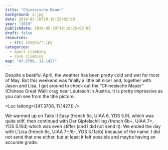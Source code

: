 ```yaml
---
title: "Chinesische Mauer"
background: 2.jpg
date: 2019-05-18T19:16:25+02:00
year: "2019"
publishdate: 2019-05-30T19:16:25+02:00
draft: false
resources:
  - src: images/*.jpg
categories:
  - sport climbing
  - rock climbing
map: "47.3706, 11.1427"
---
```


Despite a beatiful April, the weather has been pretty cold and wet for most of
May. But this weekend was finally a little bit nicer and, together with Jason
and Lisa, I got around to check out the “Chinesische Mauer” (Chinese Great Wall)
crag near Leutasch in Austria. It is pretty impressive as you can see from the
title picture.

<Loc latlong={[47.3706, 11.1427]} />

We warmed up on Take It Easy (french 5c, UIAA 6, YDS 5.9), which was quite stiff,
then continued with Der Gipfelschilling (french 6b+, UIAA 7+, YDS 5.10d) which
was even stiffer (and I did not send it). We ended the day with L'Lisa (french
6c, UIAA 7+/8-, YDS 5.11a/b) because of the name. I did not send that one
either, but at least it felt possible and maybe having an accurate grade.

<Gallery>
  <Rimg src="3.jpg" caption="Jason on Der Gipfelschilling." />
  <Rimg src="1.jpg" caption="Me on L'Lisa." />
</Gallery>

